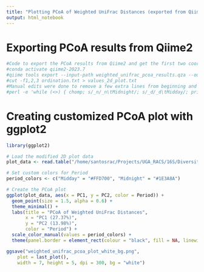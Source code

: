 ```yaml
---
title: "Plotting PCoA of Weighted UniFrac Distances (exported from Qiime2)"
output: html_notebook
---
```


# Exporting PCoA results from Qiime2

```r
#Code to export the PCoA results from Qiime2 and get the first two coordinates
#conda activate qiime2-2023.7
#qiime tools export --input-path weighted_unifrac_pcoa_results.qza --output-path exported_weighted_unifrac_pcoa_results
#cut -f1,2,3 ordination.txt > values_2d_plot.txt
#Manual edits were done to remove a few extra lines from beginning and botton of file
#perl -e 'while (<>) { chomp; s/_n/_n\tMidnight/; s/_d/_d\tMidday/; print "$_\n"; }' values_2d_plot.txt > values_2d_plot.mod.txt
```

# Creating customized PCoA plot with ggplot2

```r
library(ggplot2)

# Load the modified 2D plot data
plot_data <- read.table("/home/santosrac/Projects/UGA_RACS/16S/DiversityAnalysis/diversity-core-metrics-phylogenetic/exported_weighted_unifrac_pcoa_results/values_2d_plot.mod.txt", header = TRUE)

# Set custom colors for Period
period_colors <- c("Midday" = "#FFD700", "Midnight" = "#1E3A8A")

# Create the PCoA plot
ggplot(plot_data, aes(x = PC1, y = PC2, color = Period)) +
  geom_point(size = 1.5, alpha = 0.6) +
  theme_minimal() +
  labs(title = "PCoA of Weighted UniFrac Distances",
       x = "PC1 (27.37%)",
       y = "PC2 (13.98%)",
       color = "Period") +
  scale_color_manual(values = period_colors) +
  theme(panel.border = element_rect(colour = "black", fill = NA, linewidth = 1))

ggsave("weighted_unifrac_pcoa_plot_white_bg.png",
    plot = last_plot(),
    width = 7, height = 5, dpi = 300, bg = "white")
```